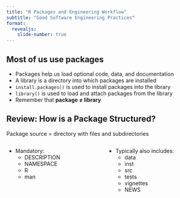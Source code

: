 ```yaml
---
title: "R Packages and Engineering Workflow"
subtitle: "Good Software Engineering Practices"
format:
  revealjs: 
    slide-number: true
---
```


## Most of us use packages

- Packages help us load optional code, data, and documentation
- A library is a directory into which packages are installed
- `install.packages()` is used to install packages into the library
- `library()` is used to load and attach packages from the library
- Remember that **package $\neq$ library**

## Review: How is a Package Structured?

Package source = directory with files and subdirectories

::: columns
::: {.column width="50%"}
- Mandatory:
  - DESCRIPTION
  - NAMESPACE
  - R
  - man
:::

::: {.column width="50%"}
- Typically also includes:
  - data
  - inst
  - src
  - tests
  - vignettes
  - NEWS
:::
:::